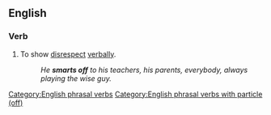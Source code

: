 ==English==

===Verb===
{{en-verb|head=[[smart]] [[off]]|smarts off|smarting off|smarted off}}

# {{label|en|idiomatic}} To show [[disrespect]] [[verbally]].
#: ''He '''smarts off''' to his teachers, his parents, everybody, always playing the wise guy.''

[[Category:English phrasal verbs]]
[[Category:English phrasal verbs with particle (off)]]